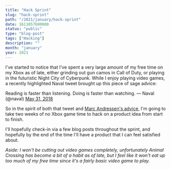 ```yaml
---
title: "Hack Sprint"
slug: "hack-sprint"
path: "/2021/january/hack-sprint"
date: 1611057600000
status: "public"
type: "blog-post"
tags: ["Hacking"]
description: ""
month: "january"
year: 2021
---
```




I've started to notice that I've spent a very large amount of my free time on my
Xbox as of late, either grinding out gun camos in Call of Duty, or playing in
the futuristic Night City of Cyberpunk. While I enjoy playing video games, a
recently highlighted <TwitterMention>Naval</TwitterMention> tweet brought up
this piece of sage advice:

<Tweet id="1002107992018333696">Reading is faster than listening. Doing is
faster than watching. &mdash; Naval (@naval)
<a href="https://twitter.com/naval/status/1002107992018333696?ref_src=twsrc%5Etfw">May
31, 2018</a></Tweet>

So in the spirit of both that tweet and
[Marc Andressen's advice](https://a16z.com/2020/04/18/its-time-to-build/), I'm
going to take two weeks of no Xbox game time to hack on a product idea from
start to finish.

I'll hopefully check-in via a few blog posts throughout the sprint, and
hopefully by the end of the time I'll have a product that I can feel satisfied
about.

_Aside: I won't be cutting out video games completely, unfortunately Animal
Crossing has become a bit of a habit as of late, but I feel like it won't eat up
too much of my free time since it's a fairly basic video game to play._

